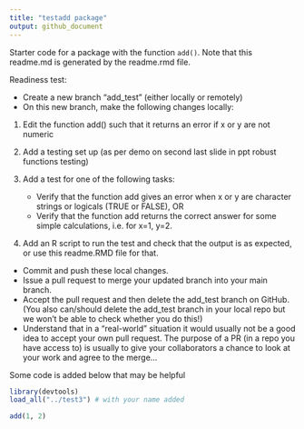 ```yaml
---
title: "testadd package"
output: github_document
---
```


Starter code for a package with the function `add()`. 
Note that this readme.md is generated by the readme.rmd file.

Readiness test:

- Create a new branch "add_test" (either locally or remotely)
- On this new branch, make the following changes locally:

 1. Edit the function add() such that it returns an error if x or y are not numeric
 2. Add a testing set up (as per demo on second last slide in ppt robust functions testing)
 3. Add a test for one of the following tasks:
 
	- Verify that the function add gives an error when x or y are character strings or logicals (TRUE or FALSE), OR
	- Verify that the function add returns the correct answer for some simple calculations, i.e. for x=1, y=2. 
	
 4. Add an R script to run the test and check that the output is as expected, or use this readme.RMD file for that. 
- Commit and push these local changes.
- Issue a pull request to merge your updated branch into your main branch. 
- Accept the pull request and then delete the add_test branch on GitHub. 
(You also can/should delete the add_test branch in your local repo but we won't be able to check whether you do this!) 
- Understand that in a "real-world" situation it would usually not be a good idea to accept your own pull request.  The purpose
of a PR (in a repo you have access to) is usually to give your collaborators a chance to look at your work and agree to the merge...

Some code is added below that may be helpful

```r
library(devtools)
load_all("../test3") # with your name added
```

```r
add(1, 2)
```

